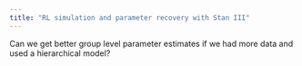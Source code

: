 ```yaml
---
title: "RL simulation and parameter recovery with Stan III"
---
```


Can we get better group level parameter estimates if we had more data and used a hierarchical model?